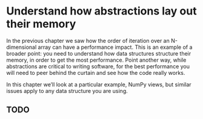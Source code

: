 # Understand how abstractions lay out their memory

In the previous chapter we saw how the order of iteration over an N-dimensional array can have a performance impact.
This is an example of a broader point: you need to understand how data structures structure their memory, in order to get the most performance.
Point another way, while abstractions are critical to writing software, for the best performance you will need to peer behind the curtain and see how the code really works.

In this chapter we'll look at a particular example, NumPy views, but similar issues apply to any data structure you are using.

## TODO
